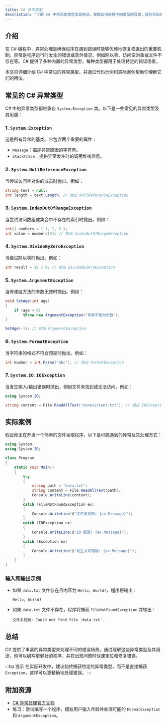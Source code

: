 ```yaml
---
title: C# 异常类型
description: "了解 C# 中的异常类型及其用法，掌握如何处理不同类型的异常，提升代码的健壮性。"
---
```


## 介绍

在 C# 编程中，异常处理是确保程序在遇到错误时能够优雅地恢复或退出的重要机制。异常是程序运行时发生的错误或意外情况，例如除以零、访问空对象或文件不存在等。C# 提供了多种内置的异常类型，每种类型都用于处理特定的错误场景。

本文将详细介绍 C# 中常见的异常类型，并通过代码示例和实际案例帮助你理解它们的用法。

## 常见的 C# 异常类型

C# 中的异常类型都继承自 `System.Exception` 类。以下是一些常见的异常类型及其用途：

### 1. `System.Exception`
这是所有异常的基类。它包含两个重要的属性：
- `Message`：描述异常原因的字符串。
- `StackTrace`：提供异常发生时的调用堆栈信息。

### 2. `System.NullReferenceException`
当尝试访问空对象的成员时抛出。例如：

```csharp
string text = null;
int length = text.Length; // 抛出 NullReferenceException
```

### 3. `System.IndexOutOfRangeException`
当尝试访问数组或集合中不存在的索引时抛出。例如：

```csharp
int[] numbers = { 1, 2, 3 };
int value = numbers[3]; // 抛出 IndexOutOfRangeException
```

### 4. `System.DivideByZeroException`
当尝试除以零时抛出。例如：

```csharp
int result = 10 / 0; // 抛出 DivideByZeroException
```

### 5. `System.ArgumentException`
当传递给方法的参数无效时抛出。例如：

```csharp
void SetAge(int age)
{
    if (age < 0)
        throw new ArgumentException("年龄不能为负数");
}

SetAge(-1); // 抛出 ArgumentException
```

### 6. `System.FormatException`
当字符串的格式不符合预期时抛出。例如：

```csharp
int number = int.Parse("abc"); // 抛出 FormatException
```

### 7. `System.IO.IOException`
当发生输入/输出错误时抛出，例如文件未找到或无法访问。例如：

```csharp
using System.IO;

string content = File.ReadAllText("nonexistent.txt"); // 抛出 IOException
```

## 实际案例

假设你正在开发一个简单的文件读取程序，以下是可能遇到的异常及其处理方式：

```csharp
using System;
using System.IO;

class Program
{
    static void Main()
    {
        try
        {
            string path = "data.txt";
            string content = File.ReadAllText(path);
            Console.WriteLine(content);
        }
        catch (FileNotFoundException ex)
        {
            Console.WriteLine($"文件未找到: {ex.Message}");
        }
        catch (IOException ex)
        {
            Console.WriteLine($"IO 错误: {ex.Message}");
        }
        catch (Exception ex)
        {
            Console.WriteLine($"发生未知错误: {ex.Message}");
        }
    }
}
```

### 输入和输出示例

- 如果 `data.txt` 文件存在且内容为 `Hello, World!`，程序将输出：
  ```
  Hello, World!
  ```

- 如果 `data.txt` 文件不存在，程序将捕获 `FileNotFoundException` 并输出：
  ```
  文件未找到: Could not find file 'data.txt'.
  ```

## 总结

C# 提供了丰富的异常类型来处理不同的错误场景。通过理解这些异常类型及其用途，你可以编写更健壮的程序，并在出现问题时快速定位和修复错误。

:::tip 提示
在实际开发中，建议始终捕获特定的异常类型，而不是直接捕获 `Exception`，这样可以更精确地处理错误。
:::

## 附加资源

- [C# 异常处理官方文档](https://learn.microsoft.com/zh-cn/dotnet/csharp/fundamentals/exceptions/)
- 练习：尝试编写一个程序，模拟用户输入年龄并处理可能的 `FormatException` 和 `ArgumentException`。